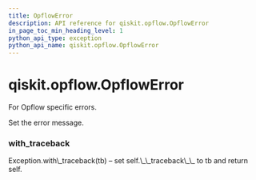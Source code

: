 ```yaml
---
title: OpflowError
description: API reference for qiskit.opflow.OpflowError
in_page_toc_min_heading_level: 1
python_api_type: exception
python_api_name: qiskit.opflow.OpflowError
---
```


# qiskit.opflow\.OpflowError

<Class id="qiskit.opflow.OpflowError" github="https://github.com/qiskit/qiskit/tree/stable/0.18/qiskit/opflow/exceptions.py" signature="OpflowError(*message)">
  For Opflow specific errors.

  Set the error message.

  ### with\_traceback

  <Function id="qiskit.opflow.OpflowError.with_traceback" name="with_traceback" signature="with_traceback()">
    Exception.with\_traceback(tb) – set self.\_\_traceback\_\_ to tb and return self.
  </Function>
</Class>

